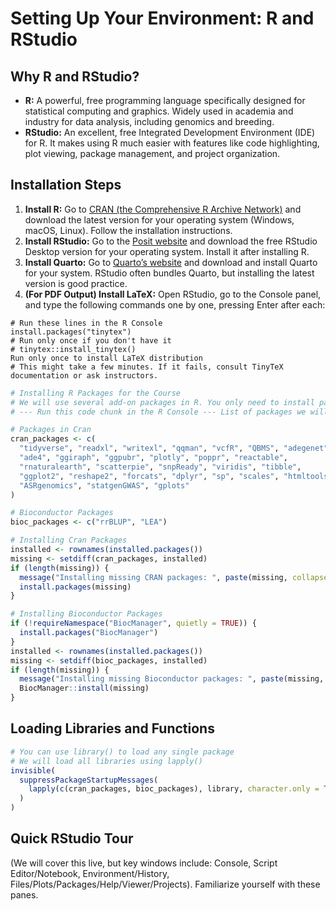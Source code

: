 # Setting Up Your Environment: R and RStudio

## Why R and RStudio?

-   **R:** A powerful, free programming language specifically designed for statistical computing and graphics. Widely used in academia and industry for data analysis, including genomics and breeding.
-   **RStudio:** An excellent, free Integrated Development Environment (IDE) for R. It makes using R much easier with features like code highlighting, plot viewing, package management, and project organization.

## Installation Steps

1.  **Install R:** Go to [CRAN (the Comprehensive R Archive Network)](https://cran.r-project.org/) and download the latest version for your operating system (Windows, macOS, Linux). Follow the installation instructions.
2.  **Install RStudio:** Go to the [Posit website](https://posit.co/download/rstudio-desktop/) and download the free RStudio Desktop version for your operating system. Install it after installing R.
3.  **Install Quarto:** Go to [Quarto's website](https://quarto.org/docs/get-started/) and download and install Quarto for your system. RStudio often bundles Quarto, but installing the latest version is good practice.
4.  **(For PDF Output) Install LaTeX:** Open RStudio, go to the Console panel, and type the following commands one by one, pressing Enter after each:

```         
# Run these lines in the R Console 
install.packages("tinytex") 
# Run only once if you don't have it 
# tinytex::install_tinytex() 
Run only once to install LaTeX distribution
# This might take a few minutes. If it fails, consult TinyTeX documentation or ask instructors.
```

```r
# Installing R Packages for the Course
# We will use several add-on packages in R. You only need to install packages *once*. Use the R Console in RStudio.
# --- Run this code chunk in the R Console --- List of packages we will likely need:

# Packages in Cran
cran_packages <- c(
  "tidyverse", "readxl", "writexl", "qqman", "vcfR", "QBMS", "adegenet",
  "ade4", "ggiraph", "ggpubr", "plotly", "poppr", "reactable",
  "rnaturalearth", "scatterpie", "snpReady", "viridis", "tibble",
  "ggplot2", "reshape2", "forcats", "dplyr", "sp", "scales", "htmltools", 
  "ASRgenomics", "statgenGWAS", "gplots"
)

# Bioconductor Packages
bioc_packages <- c("rrBLUP", "LEA")

# Installing Cran Packages
installed <- rownames(installed.packages())
missing <- setdiff(cran_packages, installed)
if (length(missing)) {
  message("Installing missing CRAN packages: ", paste(missing, collapse = ", "))
  install.packages(missing)
}

# Installing Bioconductor Packages
if (!requireNamespace("BiocManager", quietly = TRUE)) {
  install.packages("BiocManager")
}
installed <- rownames(installed.packages())
missing <- setdiff(bioc_packages, installed)
if (length(missing)) {
  message("Installing missing Bioconductor packages: ", paste(missing, collapse = ", "))
  BiocManager::install(missing)
}
```

## Loading Libraries and Functions

```r
# You can use library() to load any single package
# We will load all libraries using lapply()
invisible(
  suppressPackageStartupMessages(
    lapply(c(cran_packages, bioc_packages), library, character.only = TRUE)
  )
)
```

## Quick RStudio Tour

(We will cover this live, but key windows include: Console, Script Editor/Notebook, Environment/History, Files/Plots/Packages/Help/Viewer/Projects). Familiarize yourself with these panes.

